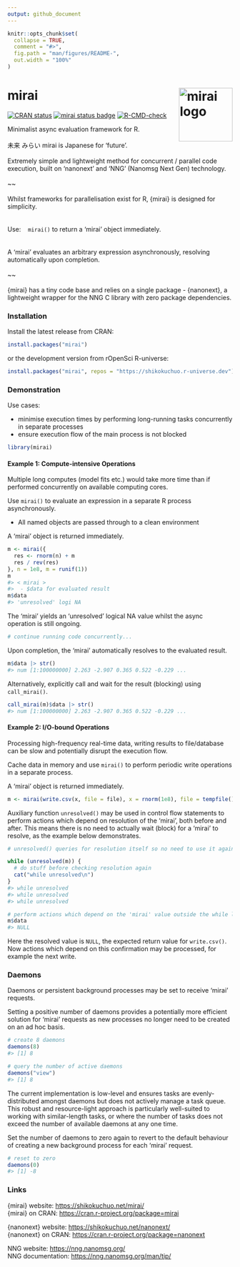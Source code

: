 ```yaml
---
output: github_document
---
```


<!-- README.md is generated from README.Rmd. Please edit that file -->

```r
knitr::opts_chunk$set(
  collapse = TRUE,
  comment = "#>",
  fig.path = "man/figures/README-",
  out.width = "100%"
)
```

# mirai <a href="https://shikokuchuo.net/mirai/" alt="mirai"><img src="man/figures/logo.png" alt="mirai logo" align="right" width="120"/></a>

<!-- badges: start -->
[![CRAN status](https://www.r-pkg.org/badges/version/mirai?color=112d4e)](https://CRAN.R-project.org/package=mirai)
[![mirai status badge](https://shikokuchuo.r-universe.dev/badges/mirai?color=ddcacc)](https://shikokuchuo.r-universe.dev) 
[![R-CMD-check](https://github.com/shikokuchuo/mirai/workflows/R-CMD-check/badge.svg)](https://github.com/shikokuchuo/mirai/actions)
<!-- badges: end -->

Minimalist async evaluation framework for R.
<br /><br />
未来 みらい mirai is Japanese for 'future'.
<br /><br />
Extremely simple and lightweight method for concurrent / parallel code execution, built on 'nanonext' and 'NNG' (Nanomsg Next Gen) technology.
<br /><br />
~~
<br /><br />
Whilst frameworks for parallelisation exist for R, {mirai} is designed for simplicity.
<br /><br /><br />
Use:&nbsp;&nbsp;&nbsp;&nbsp;`mirai()` to return a 'mirai' object immediately.
<br /><br /><br />
A ‘mirai’ evaluates an arbitrary expression asynchronously, resolving automatically upon completion.
<br /><br />
~~
<br /><br />
{mirai} has a tiny code base and relies on a single package - {nanonext}, a lightweight wrapper for the NNG C library with zero package dependencies.

### Installation

Install the latest release from CRAN:

```r
install.packages("mirai")
```

or the development version from rOpenSci R-universe:

```r
install.packages("mirai", repos = "https://shikokuchuo.r-universe.dev")
```

### Demonstration

Use cases:

- minimise execution times by performing long-running tasks concurrently in separate processes
- ensure execution flow of the main process is not blocked

```r
library(mirai)
```

#### Example 1: Compute-intensive Operations

Multiple long computes (model fits etc.) would take more time than if performed concurrently on available computing cores.

Use `mirai()` to evaluate an expression in a separate R process asynchronously.

- All named objects are passed through to a clean environment

A 'mirai' object is returned immediately.

```r
m <- mirai({
  res <- rnorm(n) + m
  res / rev(res)
}, n = 1e8, m = runif(1))
m
#> < mirai >
#>  - $data for evaluated result
m$data
#> 'unresolved' logi NA
```

The 'mirai' yields an 'unresolved' logical NA value whilst the async operation is still ongoing.

```r
# continue running code concurrently...
```

Upon completion, the 'mirai' automatically resolves to the evaluated result.

```r
m$data |> str()
#> num [1:100000000] 2.263 -2.907 0.365 0.522 -0.229 ...
```

Alternatively, explicitly call and wait for the result (blocking) using `call_mirai()`.

```r
call_mirai(m)$data |> str()
#> num [1:100000000] 2.263 -2.907 0.365 0.522 -0.229 ...
```

#### Example 2: I/O-bound Operations

Processing high-frequency real-time data, writing results to file/database can be slow and potentially disrupt the execution flow.

Cache data in memory and use `mirai()` to perform periodic write operations in a separate process. 

A 'mirai' object is returned immediately.

```r
m <- mirai(write.csv(x, file = file), x = rnorm(1e8), file = tempfile())
```

Auxiliary function `unresolved()` may be used in control flow statements to perform actions which depend on resolution of the 'mirai', both before and after. This means there is no need to actually wait (block) for a 'mirai' to resolve, as the example below demonstrates.

```r

# unresolved() queries for resolution itself so no need to use it again within the while loop

while (unresolved(m)) {
  # do stuff before checking resolution again
  cat("while unresolved\n")
}
#> while unresolved
#> while unresolved
#> while unresolved

# perform actions which depend on the 'mirai' value outside the while loop
m$data
#> NULL
```

Here the resolved value is `NULL`, the expected return value for `write.csv()`. Now actions which depend on this confirmation may be processed, for example the next write.

### Daemons

Daemons or persistent background processes may be set to receive 'mirai' requests.

Setting a positive number of daemons provides a potentially more efficient solution for 'mirai' requests as new processes no longer need to be created on an ad hoc basis.

```r
# create 8 daemons
daemons(8)
#> [1] 8

# query the number of active daemons
daemons("view")
#> [1] 8
```

The current implementation is low-level and ensures tasks are evenly-distributed amongst daemons but does not actively manage a task queue. This robust and resource-light approach is particularly well-suited to working with similar-length tasks, or where the number of tasks does not exceed the number of available daemons at any one time.

Set the number of daemons to zero again to revert to the default behaviour of creating a new background process for each 'mirai' request.

```r
# reset to zero
daemons(0)
#> [1] -8
```

### Links

{mirai} website: <https://shikokuchuo.net/mirai/><br />
{mirai} on CRAN: <https://cran.r-project.org/package=mirai>

{nanonext} website: <https://shikokuchuo.net/nanonext/><br />
{nanonext} on CRAN: <https://cran.r-project.org/package=nanonext>

NNG website: <https://nng.nanomsg.org/><br />
NNG documentation: <https://nng.nanomsg.org/man/tip/><br />
